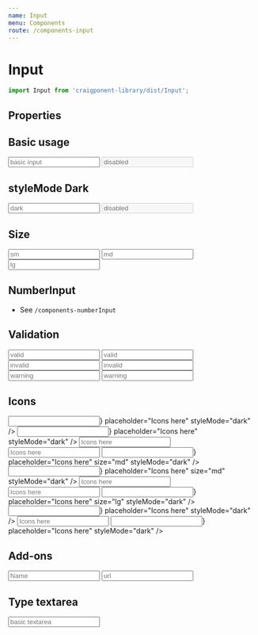 ```yaml
---
name: Input
menu: Components
route: /components-input
---
```



# Input

```javascript
import Input from 'craigponent-library/dist/Input';
```


## Properties

<Props of={Input} />

## Basic usage

<Playground>
  <Box style={{ background: "#fff", color: '#545658', padding: '20px' }} minHeight={80}>
    <Input name="basic" placeholder="basic input" label="Basic Input" />
    <Input disabled name="basic-disabled" placeholder="disabled" label="Disabled" />
  </Box>
</Playground>

## styleMode Dark

<Playground>
  <Input name="dark1" label="dark" placeholder="dark" styleMode="dark" />
  <Input disabled name="dark-disabled" placeholder="disabled" label="Disabled" styleMode="dark" />
</Playground>

## Size

<Playground>
  <Input name="sm" label="sm" placeholder="sm" styleMode="dark" size="sm" />
  <Input name="md" label="md" placeholder="md" styleMode="dark" size="md" />
  <Input name="lg" label="lg" placeholder="lg" styleMode="dark" size="lg" />
</Playground>

## NumberInput
* See `/components-numberInput`

## Validation

<Playground>
  <Input
    name="valid-input"
    label="Only valid input"
    leftIcon="$"
    placeholder="valid"
    styleMode="dark"
    validInput
  />
  <Input
    name="valid"
    label="Valid text"
    leftIcon="$"
    placeholder="valid"
    styleMode="dark"
    validText="Money is accepted"
  />
  <Input
    name="invalid-input"
    label="Only invalid input"
    placeholder="invalid"
    styleMode="dark"
    invalidInput
  />
  <Input
    name="invalid"
    label="Invalid text"
    placeholder="invalid"
    styleMode="dark"
    warningText="invalidText will override this"
    invalidText="Email address is already registered."
  />
  <Input
    name="warning-input"
    label="Only warning input"
    placeholder="warning"
    styleMode="dark"
    warningInput
  />
  <Input
    name="warning"
    label="Warning text"
    placeholder="warning"
    styleMode="dark"
    warningText="Are you sure?"
  />
</Playground>

## Icons

<Playground>
  <Row>
    <Input
      style={{ minWidth: '250px' }}
      size="sm"
      label="Left Icon sm"
      leftIcon={<User fillColor="#fff" width="18" />}
      placeholder="Icons here"
      styleMode="dark"
    />
    <Input
      style={{ minWidth: '250px' }}
      size="sm"
      label="Right Icon sm"
      rightIcon={<User fillColor="#fff" width="18" />}
      placeholder="Icons here"
      styleMode="dark"
    />
  </Row>
  <Row>
    <Input
      style={{ minWidth: '250px' }}
      size="sm"
      leftIcon="$"
      placeholder="Icons here"
      styleMode="dark"
    />
    <Input
      style={{ minWidth: '250px' }}
      size="sm"
      rightIcon="$"
      placeholder="Icons here"
      styleMode="dark"
    />
  </Row>
  <Row>
    <Input
      style={{ minWidth: '250px' }}
      label="Left Icon md"
      leftIcon={<User width="20" fillColor="#fff" />}
      placeholder="Icons here"
      size="md"
      styleMode="dark"
    />
    <Input
      style={{ minWidth: '250px' }}
      label="Right Icon md"
      rightIcon={<User width="20" fillColor="#fff" />}
      placeholder="Icons here"
      size="md"
      styleMode="dark"
    />
  </Row>
  <Row>
    <Input
      style={{ minWidth: '250px' }}
      leftIcon="$"
      placeholder="Icons here"
      size="md"
      styleMode="dark"
    />
    <Input
      style={{ minWidth: '250px' }}
      rightIcon="$"
      placeholder="Icons here"
      size="md"
      styleMode="dark"
    />
  </Row>
  <Row>
    <Input
      style={{ minWidth: '250px' }}
      label="Left Icon lg"
      leftIcon={<User width="20" fillColor="#fff" />}
      placeholder="Icons here"
      size="lg"
      styleMode="dark"
    />
    <Input
      style={{ minWidth: '250px' }}
      label="Right Icon lg"
      rightIcon={<User width="20" fillColor="#fff" />}
      placeholder="Icons here"
      styleMode="dark"
    />
  </Row>
  <Row>
    <Input
      style={{ minWidth: '250px' }}
      leftIcon="$"
      placeholder="Icons here"
      styleMode="dark"
    />
    <Input
      style={{ minWidth: '250px' }}
      rightIcon={<Loading color="#fff" />}
      placeholder="Icons here"
      styleMode="dark"
    />
  </Row>
</Playground>

## Add-ons

<Playground>
  <Input
    label="leftAddOn"
    name="leftAddOn"
    leftAddOn="facebook.com/"
    placeholder="Name"
    styleMode="dark"
  />
  <Input
    label="rightAddOn"
    name="rightAddOn"
    rightAddOn=".com"
    placeholder="url"
    styleMode="dark"
  />
</Playground>

## Type textarea

<Playground>
  <Input
    label="textarea"
    placeholder="basic textarea"
    required
    rows={5}
    styleMode="dark"
    type="textarea"
  />
</Playground>